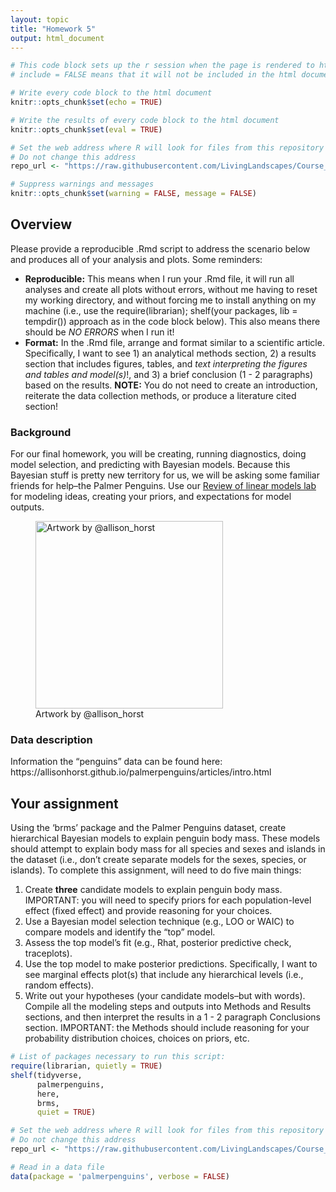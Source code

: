 ```yaml
---
layout: topic
title: "Homework 5"
output: html_document
---
```


```r

# This code block sets up the r session when the page is rendered to html
# include = FALSE means that it will not be included in the html document

# Write every code block to the html document 
knitr::opts_chunk$set(echo = TRUE)

# Write the results of every code block to the html document 
knitr::opts_chunk$set(eval = TRUE)

# Set the web address where R will look for files from this repository
# Do not change this address
repo_url <- "https://raw.githubusercontent.com/LivingLandscapes/Course_EcologicalModeling/master/"

# Suppress warnings and messages
knitr::opts_chunk$set(warning = FALSE, message = FALSE) 

```

## Overview

Please provide a reproducible .Rmd script to address the scenario below and produces all of your analysis and plots. Some reminders:

- **Reproducible:** This means when I run your .Rmd file, it will run all analyses and create all plots without errors, without me having to reset my working directory, and without forcing me to install anything on my machine (i.e., use the require(librarian); shelf(your packages, lib = tempdir()) approach as in the code block below). This also means there should be *NO ERRORS* when I run it!
- **Format:** In the .Rmd file, arrange and format similar to a scientific article. Specifically, I want to see 1) an analytical methods section, 2) a results section that includes figures, tables, and *text interpreting the figures and tables and model(s)*!, and 3) a brief conclusion (1 - 2 paragraphs) based on the results. **NOTE:** You do not need to create an introduction, reiterate the data collection methods, or produce a literature cited section!

### Background 

For our final homework, you will be creating, running diagnostics, doing model selection, and predicting with Bayesian models. Because this Bayesian stuff is pretty new territory for us, we will be asking some familiar friends for help--the Palmer Penguins. Use our [Review of linear models lab](https://livinglandscapes.github.io/Course_EcologicalModeling/02-A-linear-models-and-probability-distributions.html) for modeling ideas, creating your priors, and expectations for model outputs.

<p>
![Artwork by @allison_horst](https://github.com/LivingLandscapes/Course_EcologicalModeling/raw/master/images/penguins.png){width=300px}
<p>


### Data description

Information the "penguins" data can be found here: https://allisonhorst.github.io/palmerpenguins/articles/intro.html

## Your assignment

Using the 'brms' package and the Palmer Penguins dataset, create hierarchical Bayesian models to explain penguin body mass. These models should attempt to explain body mass for all species and sexes and islands in the dataset (i.e., don't create separate models for the sexes, species, or islands). To complete this assignment, will need to do five main things:

1) Create **three** candidate models to explain penguin body mass. IMPORTANT: you will need to specify priors for each population-level effect (fixed effect) and provide reasoning for your choices.
2) Use a Bayesian model selection technique (e.g., LOO or WAIC) to compare models and identify the "top" model.
3) Assess the top model's fit (e.g., Rhat, posterior predictive check, traceplots).
4) Use the top model to make posterior predictions. Specifically, I want to see marginal effects plot(s) that include any hierarchical levels (i.e., random effects).
5) Write out your hypotheses (your candidate models--but with words). Compile all the modeling steps and outputs into Methods and Results sections, and then interpret the results in a 1 - 2 paragraph Conclusions section. IMPORTANT: the Methods should include reasoning for your probability distribution choices, choices on priors, etc.

```r

# List of packages necessary to run this script:
require(librarian, quietly = TRUE)
shelf(tidyverse, 
      palmerpenguins, 
      here,
      brms,
      quiet = TRUE)

# Set the web address where R will look for files from this repository
# Do not change this address
repo_url <- "https://raw.githubusercontent.com/LivingLandscapes/Course_EcologicalModeling/master/"

# Read in a data file
data(package = 'palmerpenguins', verbose = FALSE)

```
